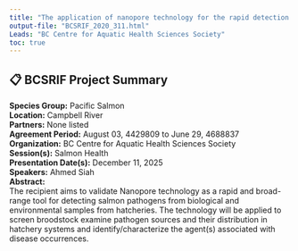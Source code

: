 ```yaml
---
title: "The application of nanopore technology for the rapid detection and characterization of pathogenic organisms in enhancement hatcheries"
output-file: "BCSRIF_2020_311.html"
Leads: "BC Centre for Aquatic Health Sciences Society"
toc: true
---
```


## 📋 BCSRIF Project Summary

**Species Group:** Pacific Salmon  
**Location:** Campbell River  
**Partners:** None listed  
**Agreement Period:** August 03, 4429809 to June 29, 4688837  
**Organization:** BC Centre for Aquatic Health Sciences Society  
**Session(s):** Salmon Health  
**Presentation Date(s):** December 11, 2025  
**Speakers:** Ahmed Siah  
**Abstract:**  
The recipient aims to validate Nanopore technology as a rapid and broad-range tool for detecting salmon pathogens from biological and environmental samples from hatcheries. The technology will be applied to screen broodstock examine pathogen sources and their distribution in hatchery systems and identify/characterize the agent(s) associated with disease occurrences.   

